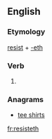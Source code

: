 ==English==

===Etymology===
[[resist]] + [[-eth]]

===Verb===
{{en-verb form}}

# {{en-archaic third-person singular of|resist}}

===Anagrams===
* [[tee shirts#English|tee shirts]]

[[fr:resisteth]]